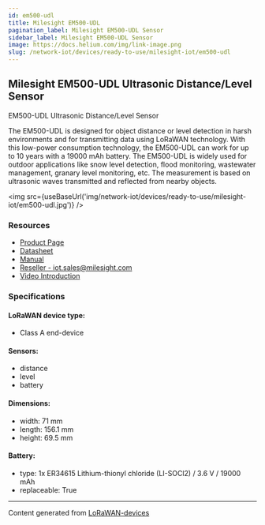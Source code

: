 ```yaml
---
id: em500-udl
title: Milesight EM500-UDL
pagination_label: Milesight EM500-UDL Sensor
sidebar_label: Milesight EM500-UDL Sensor
image: https://docs.helium.com/img/link-image.png
slug: /network-iot/devices/ready-to-use/milesight-iot/em500-udl
---
```



<LegacyContentBanner />

## Milesight EM500-UDL Ultrasonic Distance/Level Sensor

EM500-UDL Ultrasonic Distance/Level Sensor

The EM500-UDL is designed for object distance or level detection in harsh environments and for
transmitting data using LoRaWAN technology. With this low-power consumption technology, the
EM500-UDL can work for up to 10 years with a 19000 mAh battery. The EM500-UDL is widely used for
outdoor applications like snow level detection, flood monitoring, wastewater management, granary
level monitoring, etc. The measurement is based on ultrasonic waves transmitted and reflected from
nearby objects.

<img src={useBaseUrl('img/network-iot/devices/ready-to-use/milesight-iot/em500-udl.jpg')} />

### Resources

- [Product Page](https://www.milesight-iot.com/lorawan/sensor/em500-udl/)
- [Datasheet](https://resource.milesight-iot.com/milesight/document/em500-udl-datasheet-en.pdf)
- [Manual](https://resource.milesight-iot.com/milesight/document/em500-series-user-guide-en.pdf)
- [Reseller - iot.sales@milesight.com](https://www.milesight-iot.com/contact-us/)
- [Video Introduction](https://youtu.be/01_4w6LDPX4)

### Specifications

#### LoRaWAN device type:

- Class A end-device

#### Sensors:

- distance
- level
- battery

#### Dimensions:

- width: 71 mm
- length: 156.1 mm
- height: 69.5 mm

#### Battery:

- type: 1x ER34615 Lithium-thionyl chloride (LI-SOCl2) / 3.6 V / 19000 mAh
- replaceable: True

---

Content generated from [LoRaWAN-devices](https://github.com/TheThingsNetwork/lorawan-devices)
